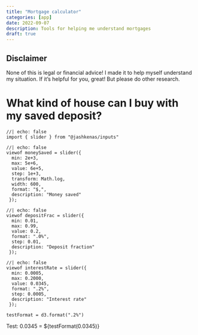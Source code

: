 ```yaml
---
title: "Mortgage calculator"
categories: [app]
date: 2022-09-07
description: Tools for helping me understand mortgages
draft: true
---
```


<!-- intro -->

::: {.callout-warning}
## Disclaimer

None of this is legal or financial advice! I made it to help myself understand my situation. If it's helpful for you, great! But please do other research.
:::

# What kind of house can I buy with my saved deposit?

<!-- inputs:
- money saved
- deposit fraction: 5%? 10%? 15%? 20%? Higher?
- stamp duty? https://www.sro.vic.gov.au/calculators/land-transfer-calculator
  - first home exemption/concession? https://www.sro.vic.gov.au/fhbduty
  - off-the-plan first home concession? https://www.sro.vic.gov.au/offtheplan
    - off the plan might be too complicated!
- lmi
  - might need to estimate!
  - lmi premium loadings?
-->

<!--
maybe easier if house_price is the independent var?

(house_price * deposit_rate) + lmi + stamp_duty + other_transaction_costs = money_saved
(house_price * deposit_rate) + lmi + stamp_duty + other_transaction_costs + money_borrowed = house_price
-->

```ojs
//| echo: false
import { slider } from "@jashkenas/inputs"
```

```ojs
//| echo: false
viewof moneySaved = slider({
  min: 2e+3,
  max: 5e+6,
  value: 6e+5,
  step: 1e+3,
  transform: Math.log,
  width: 600,
  format: "$,",
  description: "Money saved"
 });
```

```ojs
//| echo: false
viewof depositFrac = slider({
  min: 0.01,
  max: 0.99,
  value: 0.2,
  format: ".0%",
  step: 0.01,
  description: "Deposit fraction"
 });
```

```ojs
//| echo: false
viewof interestRate = slider({
  min: 0.0005,
  max: 0.2000,
  value: 0.0345,
  format: ".2%",
  step: 0.0005,
  description: "Interest rate"
 });
```

```ojs
testFormat = d3.format(".2%")
```

Test: 0.0345 = ${testFormat(0.0345)}
